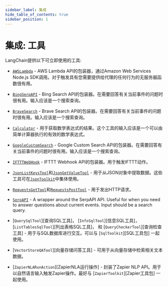 ```yaml
---
sidebar_label: 集成
hide_table_of_contents: true
sidebar_position: 1
---
```




# 集成: 工具

LangChain提供以下可立即使用的工具:

- [`AWSLambda`][AWSLambda] - AWS Lambda API的包装器，通过Amazon Web Services Node.js SDK调用。对于触发具有您需要提供给代理的任何行为的无服务器函数很有用。
- [`BingSerpAPI`][BingSerpAPI] - Bing Search API的包装器。在需要回答有关当前事件的问题时很有用。输入应该是一个搜索查询。
- [`BraveSearch`][BraveSearch] - Brave Search API的包装器。在需要回答有关当前事件的问题时很有用。输入应该是一个搜索查询。
- [`Calculator`][Calculator] - 用于获取数学表达式的结果。这个工具的输入应该是一个可以由简单计算器执行的有效的数学表达式。
- [`GoogleCustomSearch`][GoogleCustomSearch] - Google Custom Search API的包装器。在需要回答有关当前事件的问题时很有用。输入应该是一个搜索查询。
- [`IFTTTWebHook`][IFTTTWebHook] - IFTTT Webhook API的包装器。用于触发IFTTT动作。
- [`JsonListKeysTool`][JsonListKeysTool]和[`JsonGetValueTool`][JsonGetValueTool] - 用于从JSON对象中提取数据。这些工具可在[`JsonToolkit`][JsonToolkit]中集体使用。
- [`RequestsGetTool`][RequestsGetTool]和[`RequestsPostTool`][RequestsPostTool] - 用于发出HTTP请求。
- [`SerpAPI`][SerpAPI] - A wrapper around the SerpAPI API. Useful for when you need to answer questions about current events. Input should be a search query.

- [`QuerySqlTool`][查询SQL工具]， [`InfoSqlTool`][信息SQL工具]， [`ListTablesSqlTool`][列出表格SQL工具]， 和 [`QueryCheckerTool`][查询检查工具] - 用于与SQL数据库进行交互。可以与 [`SqlToolkit`][SQL工具包] 一起使用。
- [`VectorStoreQATool`][向量存储问答工具] - 可用于从向量存储中检索相关文本数据。
- [`ZapierNLARunAction`][ZapierNLA运行操作] - 封装了Zapier NLP API。用于以自然语言输入触发Zapier操作。最好与 [`ZapierToolkit`][Zapier工具包] 一起使用。

[AWSLambda]: /docs/api/tools_aws_lambda/classes/AWSLambda
[BingSerpAPI]: /docs/api/tools/classes/BingSerpAPI
[BraveSearch]: /docs/api/tools/classes/BraveSearch
[Calculator]: /docs/api/tools_calculator/classes/Calculator
[GoogleCustomSearch]: /docs/api/tools/classes/GoogleCustomSearch
[IFTTTWebHook]: /docs/api/tools/classes/IFTTTWebHook
[JsonListKeysTool]: /docs/api/tools/classes/JsonListKeysTool
[JsonGetValueTool]: /docs/api/tools/classes/JsonGetValueTool
[JsonToolkit]: ../../toolkits/json
[RequestsGetTool]: /docs/api/tools/classes/RequestsGetTool
[RequestsPostTool]: /docs/api/tools/classes/RequestsPostTool
[SerpAPI]: /docs/api/tools/classes/SerpAPI
[QuerySqlTool]: /docs/api/tools/classes/QuerySqlTool
[InfoSqlTool]: /docs/api/tools/classes/InfoSqlTool
[ListTablesSqlTool]: /docs/api/tools/classes/ListTablesSqlTool
[QueryCheckerTool]: /docs/api/tools/classes/QueryCheckerTool
[SqlToolkit]: ../../toolkits/sql
[VectorStoreQATool]: /docs/api/tools/classes/VectorStoreQATool
[ZapierNLARunAction]: /docs/api/tools/classes/ZapierNLARunAction
[ZapierToolkit]: ../zapier_agent


